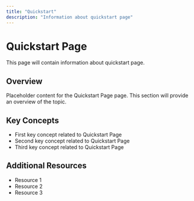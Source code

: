 ```yaml
---
title: "Quickstart"
description: "Information about quickstart page"
---
```


# Quickstart Page

This page will contain information about quickstart page.

## Overview

Placeholder content for the Quickstart Page page. This section will provide an overview of the topic.

## Key Concepts

- First key concept related to Quickstart Page
- Second key concept related to Quickstart Page
- Third key concept related to Quickstart Page

## Additional Resources

- Resource 1
- Resource 2
- Resource 3

